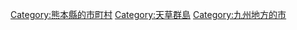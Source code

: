 {{Commonscat|Kami-Amakusa, Kumamoto}}
{{Catmore}}

{{DEFAULTSORT:Kami-Amakusa-shi}}
[[Category:熊本縣的市町村|Category:熊本縣的市町村]]
[[Category:天草群島|Category:天草群島]]
[[Category:九州地方的市|Category:九州地方的市]]